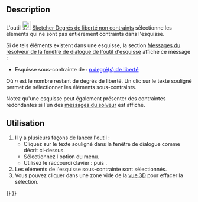 <languages/>

{{Docnav/fr
|[[Sketcher_JoinCurves/fr|Joindre des courbes]]
|[[Sketcher_SelectConstraints/fr|Contraintes associées]]
|[[Sketcher_Workbench/fr|Atelier Sketcher]]
|IconL=Sketcher_JoinCurves.svg
|IconR=Sketcher_SelectConstraints.svg‎
|IconC=Workbench_Sketcher.svg
}}

{{GuiCommand/fr
|Name=Sketcher SelectElementsWithDoFs
|Name/fr=Sketcher Degrés de liberté non contraints
|MenuLocation=Esquisse → Affichage → Sélectionner les degrés de liberté non contraints
|Workbenches=[[Sketcher_Workbench/fr|Sketcher]]
|Shortcut={{KEY|Z}} {{KEY|F}}
|Version=0.18
}}

==Description==

L'outil [[Image:Sketcher_SelectElementsWithDoFs.svg|24px]] [[Sketcher_SelectElementsWithDoFs/fr|Sketcher Degrés de liberté non contraints]] sélectionne les éléments qui ne sont pas entièrement contraints dans l'esquisse.

Si de tels éléments existent dans une esquisse, la section [[Sketcher_Dialog/fr#Messages_du_solveur|Messages du résolveur de la fenêtre de dialogue de l'outil d'esquisse]] affiche ce message :
* Esquisse sous-contrainte de : <span style="color:blue;text-decoration:underline;">n degré(s) de liberté</span>
Où ''n'' est le nombre restant de degrés de liberté. Un clic sur le texte souligné permet de sélectionner les éléments sous-contraints.

Notez qu'une esquisse peut également présenter des contraintes redondantes si l'un des [[Sketcher_Dialog/fr#Messages_du_solveur|messages du solveur]] est affiché.

<span id="Usage"></span>
==Utilisation==

# Il y a plusieurs façons de lancer l'outil :
#* Cliquez sur le texte souligné dans la fenêtre de dialogue comme décrit ci-dessus.
#* Sélectionnez l'option {{MenuCommand|Esquisse → Affichage → [[Image:Sketcher_SelectElementsWithDoFs.svg|16px]] Sélectionner les degrés de liberté non contraints}} du menu.
#* Utilisez le raccourci clavier : {{KEY|Z}} puis {{KEY|F}}.
# Les éléments de l'esquisse sous-contrainte sont sélectionnés.
# Vous pouvez cliquer dans une zone vide de la [[3D_view/fr|vue 3D]] pour effacer la sélection.


{{Docnav/fr
|[[Sketcher_JoinCurves/fr|Joindre des courbes]]
|[[Sketcher_SelectConstraints/fr|Contraintes associées]]
|[[Sketcher_Workbench/fr|Atelier Sketcher]]
|IconL=Sketcher_JoinCurves.svg
|IconR=Sketcher_SelectConstraints.svg‎
|IconC=Workbench_Sketcher.svg
}}

{{Sketcher_Tools_navi{{#translation:}}}}
{{Userdocnavi{{#translation:}}}}